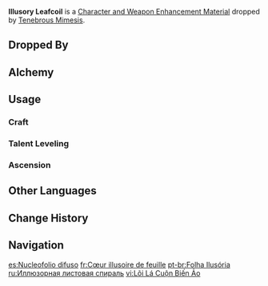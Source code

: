 {{Item Infobox
|id           = 112118
|image        = Item Illusory Leafcoil.png
|type         = Character and Weapon Enhancement Materials
|group        = Tenebrous Mimesis Materials
|group2       = Elite Enemy Drops
|invCategory  = Character Development Items
|quality      = 4
|description  = A core formed from tightly coiled leaves, the remnant of the monster known as the Tenebrous Mimiflora after being vanquished.<br>It may appear lifeless and dull on the surface, yet a faint, ominous power can still be sensed pulsing within.<br>People often wonder where the memories that such creatures drew from the earth go when they are slain. Perhaps the answer lies within this core...
|source1      = Dropped by 60+ [[Tenebrous Mimesis]]
|source2      = Alchemy
}}
'''Illusory Leafcoil''' is a [[Character and Weapon Enhancement Material]] dropped by [[Tenebrous Mimesis]].

==Dropped By==
{{Dropped By|level=60}}

==Alchemy==
{{Recipe
|type = Crafting
|Bewildering Broadleaf = 3
|Mora = 125
|sort = Bewildering Broadleaf;Mora
}}

==Usage==
===Craft===
{{Craft Usage}}

===Talent Leveling===
{{Talent Leveling Usage}}

===Ascension===
{{Ascension Usage}}
<!--
==Video Guides==
{{EVT
|video1   = 
|caption1 = 
}}
--><!--
==Trivia==
-->
==Other Languages==
{{Other Languages
|en       = Illusory Leafcoil
|zhs      = 迷光的蜷叶之心
|zhs_rm   = 
|zht      = 迷光的蜷葉之心
|zht_rm   = 
|zh_tl    = 
|ja       = 光惑う渦葉のコア
|ja_rm    = Hikari Madou Kayou no Koa{{Assumed}}
|ja_tl    = 
|ko       = 빛을 미혹하는 잎말이
|ko_tl    = 
|es       = Nucleofolio difuso
|es_tl    = Diffuse Foliar Nucleus
|fr       = Cœur illusoire de feuille
|fr_tl    = Illusory Heart of Leaf
|ru       = Иллюзорная листовая спираль
|ru_tl    = 
|th       = Illusory Leafcoil
|vi       = Lõi Lá Cuộn Biến Ảo
|vi_tl    = 
|de       = Licht verwirrender Blätterkern
|de_tl    = Light-Confusing Leafcore
|id       = Illusory Leafcoil
|pt       = Folha Ilusória
|pt_tl    = 
|tr       = Hayali Yaprak Buklesi
|tr_tl    = 
|it       = Fillospirale illusoria
|it_tl    = 
}}

==Change History==
{{Change History|5.2}}

==Navigation==
{{Development Item Navbox|Character and Weapon Enhancement Materials}}

[[es:Nucleofolio difuso]]
[[fr:Cœur illusoire de feuille]]
[[pt-br:Folha Ilusória]]
[[ru:Иллюзорная листовая спираль]]
[[vi:Lõi Lá Cuộn Biến Ảo]]
